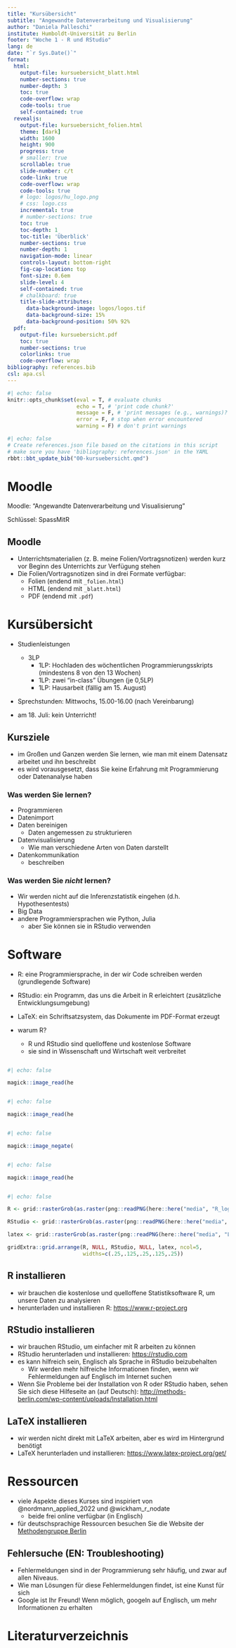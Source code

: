 ```yaml
---
title: "Kursübersicht"
subtitle: "Angewandte Datenverarbeitung und Visualisierung"
author: "Daniela Palleschi"
institute: Humboldt-Universität zu Berlin
footer: "Woche 1 - R und RStudio"
lang: de
date: "`r Sys.Date()`"
format:
  html:
    output-file: kursuebersicht_blatt.html
    number-sections: true
    number-depth: 3
    toc: true
    code-overflow: wrap
    code-tools: true
    self-contained: true
  revealjs: 
    output-file: kursuebersicht_folien.html
    theme: [dark]
    width: 1600
    height: 900
    progress: true
    # smaller: true
    scrollable: true
    slide-number: c/t
    code-link: true
    code-overflow: wrap
    code-tools: true
    # logo: logos/hu_logo.png
    # css: logo.css
    incremental: true
    # number-sections: true
    toc: true
    toc-depth: 1
    toc-title: 'Überblick'
    number-sections: true
    number-depth: 1
    navigation-mode: linear
    controls-layout: bottom-right
    fig-cap-location: top
    font-size: 0.6em
    slide-level: 4
    self-contained: true
    # chalkboard: true
    title-slide-attributes: 
      data-background-image: logos/logos.tif
      data-background-size: 15%
      data-background-position: 50% 92%
  pdf:
    output-file: kursuebersicht.pdf
    toc: true
    number-sections: true
    colorlinks: true
    code-overflow: wrap
bibliography: references.bib
csl: apa.csl
---
```


```r
#| echo: false
knitr::opts_chunk$set(eval = T, # evaluate chunks
                      echo = T, # 'print code chunk?'
                      message = F, # 'print messages (e.g., warnings)?'
                      error = F, # stop when error encountered
                      warning = F) # don't print warnings
```

```r
#| echo: false
# Create references.json file based on the citations in this script
# make sure you have 'bibliography: references.json' in the YAML
rbbt::bbt_update_bib("00-kursuebersicht.qmd")
```

# Moodle

Moodle: "Angewandte Datenverarbeitung und Visualisierung"

Schlüssel: SpassMitR

## Moodle {-}

- Unterrichtsmaterialien (z. B. meine Folien/Vortragsnotizen) werden kurz vor Beginn des Unterrichts zur Verfügung stehen
- Die Folien/Vortragsnotizen sind in drei Formate verfügbar:
  + Folien (endend mit `_folien.html`)
  + HTML (endend mit `_blatt.html`)
  + PDF (endend mit `.pdf`)

# Kursübersicht

-   Studienleistungen
    -   3LP
        -   1LP: Hochladen des wöchentlichen Programmierungsskripts (mindestens 8 von den 13 Wochen)
        -   1LP: zwei "in-class" Übungen (je 0,5LP)
        -   1LP: Hausarbeit (fällig am 15. August)

- Sprechstunden: Mittwochs, 15.00-16.00 (nach Vereinbarung)

- am 18. Juli: kein Unterricht!

## Kursziele

-   im Großen und Ganzen werden Sie lernen, wie man mit einem Datensatz arbeitet und ihn beschreibt
-   es wird vorausgesetzt, dass Sie keine Erfahrung mit Programmierung oder Datenanalyse haben

### Was werden Sie lernen?

-   Programmieren
-   Datenimport
-   Daten bereinigen
    -   Daten angemessen zu strukturieren
-   Datenvisualisierung
    -   Wie man verschiedene Arten von Daten darstellt
-   Datenkommunikation
    -   beschreiben

### Was werden Sie *nicht* lernen?

-   Wir werden nicht auf die Inferenzstatistik eingehen (d.h. Hypothesentests)
-   Big Data
-   andere Programmiersprachen wie Python, Julia
    -   aber Sie können sie in RStudio verwenden
    
# Software

- R: eine Programmiersprache, in der wir Code schreiben werden (grundlegende Software)
- RStudio: ein Programm, das uns die Arbeit in R erleichtert (zusätzliche Entwicklungsumgebung)
- LaTeX: ein Schriftsatzsystem, das Dokumente im PDF-Format erzeugt

- warum R?
  -  R und RStudio sind quelloffene und kostenlose Software
  -  sie sind in Wissenschaft und Wirtschaft weit verbreitet

::: {.content-hidden when-format="pdf"}
::: {.column width="30%"}
```r
#| echo: false

magick::image_read(here::here("media/R_logo.png"))
```
:::

::: {.column width="30%"}
```r
#| echo: false

magick::image_read(here::here("media/RStudio_logo.png"))
```
:::
:::

::: {.content-visible when-format="revealjs"}
::: {.column width="30%"}
```r
#| echo: false

magick::image_negate(magick::image_read(here::here("media/LaTeX_logo.png")))
```
:::
:::

::: {.content-hidden when-format="pdf"}
::: {.content-hidden when-format="revealjs"}
::: {.column width="30%"}
```r
#| echo: false

magick::image_read(here::here("media/LaTeX_logo.png"))
```
:::
:::
:::

::: {.content-visible when-format="pdf"}
```r
#| echo: false

R <- grid::rasterGrob(as.raster(png::readPNG(here::here("media", "R_logo.png"))))

RStudio <- grid::rasterGrob(as.raster(png::readPNG(here::here("media", "RStudio_logo.png"))))

latex <- grid::rasterGrob(as.raster(png::readPNG(here::here("media", "LaTeX_logo2.png"))))

gridExtra::grid.arrange(R, NULL, RStudio, NULL, latex, ncol=5,
                        widths=c(.25,.125,.25,.125,.25))
```
:::

## R installieren

-   wir brauchen die kostenlose und quelloffene Statistiksoftware R, um unsere Daten zu analysieren
-   herunterladen und installieren R: <https://www.r-project.org>

## RStudio installieren

-   wir brauchen RStudio, um einfacher mit R arbeiten zu können
-   RStudio herunterladen und installieren: <https://rstudio.com>
-   es kann hilfreich sein, Englisch als Sprache in RStudio beizubehalten
    -   Wir werden mehr hilfreiche Informationen finden, wenn wir Fehlermeldungen auf Englisch im Internet suchen

-   Wenn Sie Probleme bei der Installation von R oder RStudio haben, sehen Sie sich diese Hilfeseite an (auf Deutsch): <http://methods-berlin.com/wp-content/uploads/Installation.html>

## LaTeX installieren

- wir werden nicht direkt mit LaTeX arbeiten, aber es wird im Hintergrund benötigt
- LaTeX herunterladen und installieren: <https://www.latex-project.org/get/>

# Ressourcen

-   viele Aspekte dieses Kurses sind inspiriert von @nordmann_applied_2022 und @wickham_r_nodate
    -   beide frei online verfügbar (in Englisch)
-   für deutschsprachige Ressourcen besuchen Sie die Website der [Methodengruppe Berlin](http://methods-berlin.com/de/r-lernplattform/)

## Fehlersuche (EN: Troubleshooting)

-   Fehlermeldungen sind in der Programmierung sehr häufig, und zwar auf allen Niveaus.
-   Wie man Lösungen für diese Fehlermeldungen findet, ist eine Kunst für sich
-   Google ist Ihr Freund! Wenn möglich, googeln auf Englisch, um mehr Informationen zu erhalten

# Literaturverzeichnis {.unlisted .unnumbered visibility="uncounted"}

::: {#refs custom-style="Bibliography"}
:::